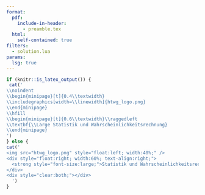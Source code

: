 ```yaml
---
format:
  pdf:
    include-in-header:
      - preamble.tex
  html:
    self-contained: true
filters:
  - solution.lua
params:
  lsg: true
---
```


```r
if (knitr::is_latex_output()) {
 cat('
\\noindent
\\begin{minipage}[t]{0.4\\textwidth}
\\includegraphics[width=\\linewidth]{htwg_logo.png}
\\end{minipage}
\\hfill
\\begin{minipage}[t]{0.6\\textwidth}\\raggedleft
\\textbf{\\Large Statistik und Wahrscheinlichkeitsrechnung}
\\end{minipage}
')
} else {
cat('
<img src="htwg_logo.png" style="float:left; width:40%;" />
<div style="float:right; width:60%; text-align:right;">
  <strong style="font-size:large;">Statistik und Wahrscheinlichkeitsrechnung</strong>
</div>
<div style="clear:both;"></div>
  ')
}
```





